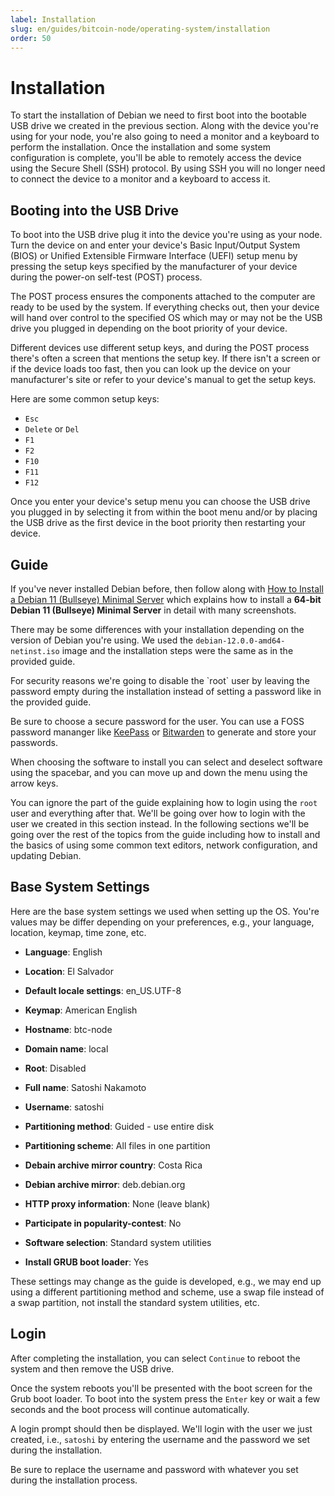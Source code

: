 ```yaml
---
label: Installation
slug: en/guides/bitcoin-node/operating-system/installation
order: 50
---
```



# Installation

To start the installation of Debian we need to first boot into the bootable USB drive we created in the previous section. Along with the device you're using for your node, you're also going to need a monitor and a keyboard to perform the installation. Once the installation and some system configuration is complete, you'll be able to remotely access the device using the Secure Shell (SSH) protocol. By using SSH you will no longer need to connect the device to a monitor and a keyboard to access it.

## Booting into the USB Drive

To boot into the USB drive plug it into the device you're using as your node. Turn the device on and enter your device's Basic Input/Output System (BIOS) or Unified Extensible Firmware Interface (UEFI) setup menu by pressing the setup keys specified by the manufacturer of your device during the power-on self-test (POST) process.

The POST process ensures the components attached to the computer are ready to be used by the system. If everything checks out, then your device will hand over control to the specified OS which may or may not be the USB drive you plugged in depending on the boot priority of your device.

Different devices use different setup keys, and during the POST process there's often a screen that mentions the setup key. If there isn't a screen or if the device loads too fast, then you can look up the device on your manufacturer's site or refer to your device's manual to get the setup keys.

Here are some common setup keys:

- `Esc`
- `Delete` or `Del`
- `F1`
- `F2`
- `F10`
- `F11`
- `F12`

Once you enter your device's setup menu you can choose the USB drive you plugged in by selecting it from within the boot menu and/or by placing the USB drive as the first device in the boot priority then restarting your device.

## Guide

If you've never installed Debian before, then follow along with [How to Install a Debian 11 (Bullseye) Minimal Server](https://www.howtoforge.com/tutorial/debian-minimal-server/) which explains how to install a **64-bit Debian 11 (Bullseye) Minimal Server** in detail with many screenshots.

There may be some differences with your installation depending on the version of Debian you're using. We used the `debian-12.0.0-amd64-netinst.iso` image and the installation steps were the same as in the provided guide.

<Callout client:load type="warning">
  For security reasons we're going to disable the `root` user by leaving the password empty during the installation instead of setting a password like in the provided guide.
</Callout>

Be sure to choose a secure password for the user. You can use a FOSS password mananger like [KeePass](https://keepass.info/) or [Bitwarden](https://bitwarden.com/) to generate and store your passwords.

<Callout client:load type="tip">
  When choosing the software to install you can select and deselect software using the spacebar, and you can move up and down the menu using the arrow keys.
</Callout>

You can ignore the part of the guide explaining how to login using the `root` user and everything after that. We'll be going over how to login with the user we created in this section instead. In the following sections we'll be going over the rest of the topics from the guide including how to install and the basics of using some common text editors, network configuration, and updating Debian.

## Base System Settings

Here are the base system settings we used when setting up the OS. You're values may be differ depending on your preferences, e.g., your language, location, keymap, time zone, etc.

- **Language**: English

- **Location**: El Salvador

- **Default locale settings**: en_US.UTF-8

- **Keymap**: American English

- **Hostname**: btc-node

- **Domain name**: local

- **Root**: Disabled

- **Full name**: Satoshi Nakamoto

- **Username**: satoshi

- **Partitioning method**: Guided - use entire disk

- **Partitioning scheme**: All files in one partition

- **Debain archive mirror country**: Costa Rica

- **Debian archive mirror**: deb.debian.org

- **HTTP proxy information**: None (leave blank)

- **Participate in popularity-contest**: No

- **Software selection**: Standard system utilities

- **Install GRUB boot loader**: Yes

<Callout client:load type="tip">
  These settings may change as the guide is developed, e.g., we may end up using a different partitioning method and scheme, use a swap file instead of a swap partition, not install the standard system utilities, etc.
</Callout>

## Login

After completing the installation, you can select `Continue` to reboot the system and then remove the USB drive.

Once the system reboots you'll be presented with the boot screen for the Grub boot loader. To boot into the system press the `Enter` key or wait a few seconds and the boot process will continue automatically.

A login prompt should then be displayed. We'll login with the user we just created, i.e., `satoshi` by entering the username and the password we set during the installation.

<Callout client:load type="tip">
  Be sure to replace the username and password with whatever you set during the installation process.
</Callout>

